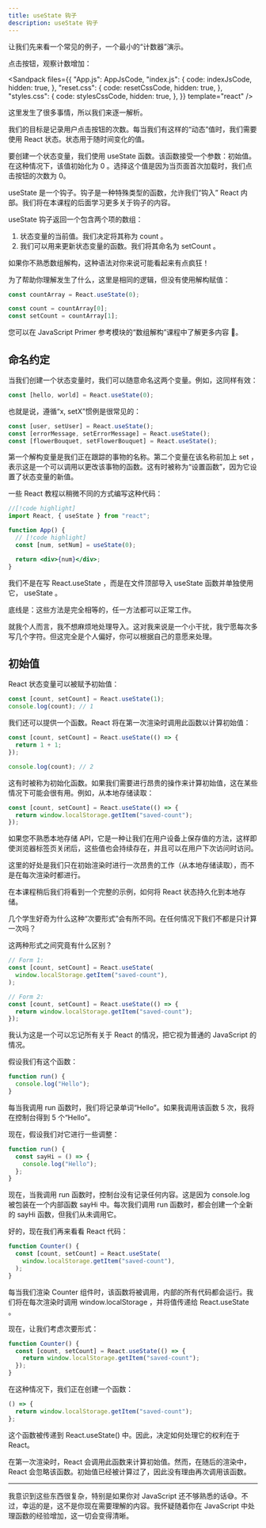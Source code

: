 ```yaml
---
title: useState 钩子
description: useState 钩子
---
```



让我们先来看一个常见的例子，一个最小的“计数器”演示。

点击按钮，观察计数增加：

<Sandpack
  files={{
    "App.js": AppJsCode,
    "index.js": {
      code: indexJsCode,
      hidden: true,
    },
    "reset.css": {
      code: resetCssCode,
      hidden: true,
    },
    "styles.css": {
      code: stylesCssCode,
      hidden: true,
    },
  }}
  template="react"
/>

这里发生了很多事情，所以我们来逐一解析。

我们的目标是记录用户点击按钮的次数。每当我们有这样的“动态”值时，我们需要使用 React 状态。状态用于随时间变化的值。

要创建一个状态变量，我们使用 useState 函数。该函数接受一个参数：初始值。在这种情况下，该值初始化为 0 。选择这个值是因为当页面首次加载时，我们点击按钮的次数为 0。

useState 是一个钩子。钩子是一种特殊类型的函数，允许我们“钩入” React 内部。我们将在本课程的后面学习更多关于钩子的内容。

useState 钩子返回一个包含两个项的数组：

1. 状态变量的当前值。我们决定将其称为 count 。
2. 我们可以用来更新状态变量的函数。我们将其命名为 setCount 。

<Callout title="解构赋值">

如果你不熟悉数组解构，这种语法对你来说可能看起来有点疯狂！

为了帮助你理解发生了什么，这里是相同的逻辑，但没有使用解构赋值：

```jsx
const countArray = React.useState(0);

const count = countArray[0];
const setCount = countArray[1];
```

您可以在 JavaScript Primer 参考模块的“数组解构”课程中了解更多内容 👀。

</Callout>

## 命名约定

当我们创建一个状态变量时，我们可以随意命名这两个变量。例如，这同样有效：

```jsx
const [hello, world] = React.useState(0);
```

也就是说，遵循“x, setX”惯例是很常见的：

```jsx
const [user, setUser] = React.useState();
const [errorMessage, setErrorMessage] = React.useState();
const [flowerBouquet, setFlowerBouquet] = React.useState();
```

第一个解构变量是我们正在跟踪的事物的名称。第二个变量在该名称前加上 set ，表示这是一个可以调用以更改该事物的函数。这有时被称为“设置函数”，因为它设置了状态变量的新值。

<Callout title="导入钩子？">

一些 React 教程以稍微不同的方式编写这种代码：

```jsx
//[!code highlight]
import React, { useState } from "react";

function App() {
  // [!code highlight]
  const [num, setNum] = useState(0);

  return <div>{num}</div>;
}
```

我们不是在写 React.useState ，而是在文件顶部导入 useState 函数并单独使用它， useState 。

底线是：这些方法是完全相等的，任一方法都可以正常工作。

就我个人而言，我不想麻烦地处理导入。这对我来说是一个小干扰，我宁愿每次多写几个字符。但这完全是个人偏好，你可以根据自己的意愿来处理。

</Callout>

## 初始值

React 状态变量可以被赋予初始值：

```jsx
const [count, setCount] = React.useState(1);
console.log(count); // 1
```

我们还可以提供一个函数。React 将在第一次渲染时调用此函数以计算初始值：

```jsx
const [count, setCount] = React.useState(() => {
  return 1 + 1;
});

console.log(count); // 2
```

这有时被称为初始化函数。如果我们需要进行昂贵的操作来计算初始值，这在某些情况下可能会很有用。例如，从本地存储读取：

```jsx
const [count, setCount] = React.useState(() => {
  return window.localStorage.getItem("saved-count");
});
```

如果您不熟悉本地存储 API，它是一种让我们在用户设备上保存值的方法，这样即使浏览器标签页关闭后，这些值也会持续存在，并且可以在用户下次访问时访问。

这里的好处是我们只在初始渲染时进行一次昂贵的工作（从本地存储读取），而不是在每次渲染时都进行。

在本课程稍后我们将看到一个完整的示例，如何将 React 状态持久化到本地存储。

<Callout title="等一下…什么？">

几个学生好奇为什么这种“次要形式”会有所不同。在任何情况下我们不都是只计算一次吗？

这两种形式之间究竟有什么区别？

```jsx
// Form 1:
const [count, setCount] = React.useState(
  window.localStorage.getItem("saved-count"),
);

// Form 2:
const [count, setCount] = React.useState(() => {
  return window.localStorage.getItem("saved-count");
});
```

<Accordions>
<Accordion title="展开查看更多">
      
我认为这是一个可以忘记所有关于 React 的情况，把它视为普通的 JavaScript 的情况。

假设我们有这个函数：

```jsx
function run() {
  console.log("Hello");
}
```

每当我调用 run 函数时，我们将记录单词“Hello”。如果我调用该函数 5 次，我将在控制台得到 5 个“Hello”。

现在，假设我们对它进行一些调整：

```jsx
function run() {
  const sayHi = () => {
    console.log("Hello");
  };
}
```

现在，当我调用 run 函数时，控制台没有记录任何内容。这是因为 console.log 被包装在一个内部函数 sayHi 中。每次我们调用 run 函数时，都会创建一个全新的 sayHi 函数，但我们从未调用它。

好的，现在我们再来看看 React 代码：

```jsx
function Counter() {
  const [count, setCount] = React.useState(
    window.localStorage.getItem("saved-count"),
  );
}
```

每当我们渲染 Counter 组件时，该函数将被调用，内部的所有代码都会运行。我们将在每次渲染时调用 window.localStorage ，并将值传递给 React.useState 。

现在，让我们考虑次要形式：

```jsx
function Counter() {
  const [count, setCount] = React.useState(() => {
    return window.localStorage.getItem("saved-count");
  });
}
```

在这种情况下，我们正在创建一个函数：

```jsx
() => {
  return window.localStorage.getItem("saved-count");
};
```

这个函数被传递到 React.useState() 中。因此，决定如何处理它的权利在于 React。

在第一次渲染时，React 会调用此函数来计算初始值。然而，在随后的渲染中，React 会忽略该函数。初始值已经被计算过了，因此没有理由再次调用该函数。

---

我意识到这些东西很复杂，特别是如果你对 JavaScript 还不够熟悉的话😅。不过，幸运的是，这不是你现在需要理解的内容。我怀疑随着你在 JavaScript 中处理函数的经验增加，这一切会变得清晰。

</Accordion>
</Accordions>
</Callout>
